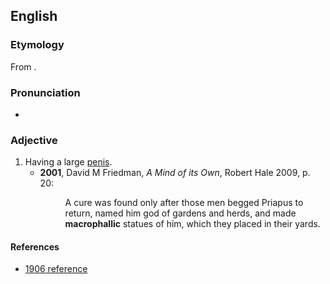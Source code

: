 ==English==

===Etymology===
From {{prefix|macro|phallic|lang=en}}.

===Pronunciation===
* {{a|UK}} {{IPA|/makɹə(ʊ)ˈfalɪk/|lang=en}}

===Adjective===
{{en-adj}}

# Having a large [[penis]]. {{defdate|from 19th c.}}
#* '''2001''', David M Friedman, ''A Mind of its Own'', Robert Hale 2009, p. 20:
#*: A cure was found only after those men begged Priapus to return, named him god of gardens and herds, and made '''macrophallic''' statues of him, which they placed in their yards.

====References====
* [http://books.google.com/books?id=x7rY8uGk1OYC&pg=PA590&dq=%22macrophallic%22&hl=en&ei=LJ0aTqyqJIrn0QHLgq2YBQ&sa=X&oi=book_result&ct=result&resnum=3&ved=0CDYQ6AEwAg#v=onepage&q=%22macrophallic%22&f=false 1906 reference]